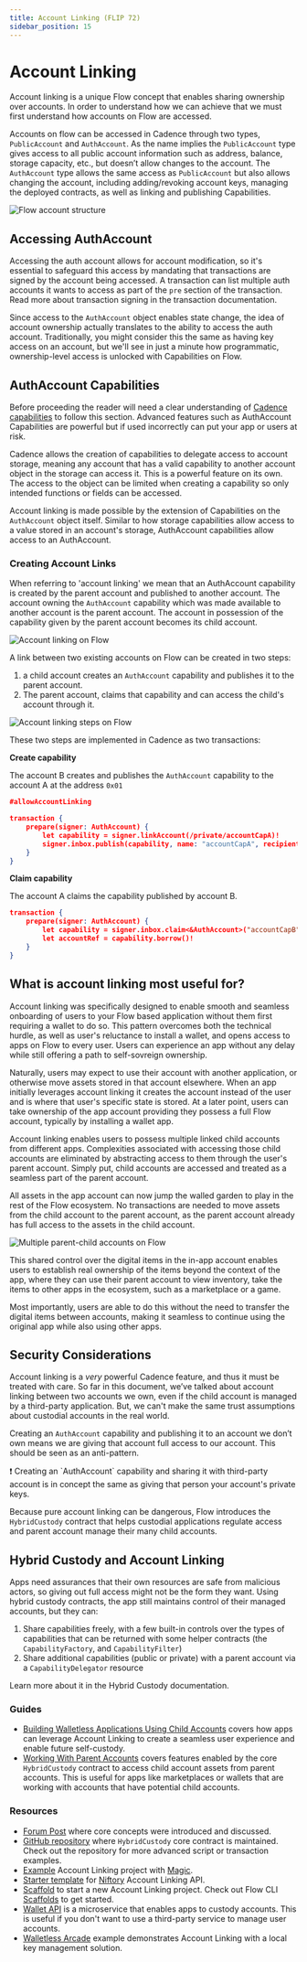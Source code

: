 ```yaml
---
title: Account Linking (FLIP 72)
sidebar_position: 15
---
```


# Account Linking

Account linking is a unique Flow concept that enables sharing ownership over accounts. In order to understand how we can achieve that we must first understand how accounts on Flow are accessed.

Accounts on flow can be accessed in Cadence through two types, `PublicAccount` and `AuthAccount`. As the name implies the `PublicAccount` type gives access to all public account information such as address, balance, storage capacity, etc., but doesn’t allow changes to the account. The `AuthAccount` type allows the same access as `PublicAccount` but also allows changing the account, including adding/revoking account keys, managing the deployed contracts, as well as linking and publishing Capabilities.

![Flow account structure](resources/account.png)

## Accessing AuthAccount

Accessing the auth account allows for account modification, so it's essential to safeguard this access by mandating that transactions are signed by the account being accessed. A transaction can list multiple auth accounts it wants to access as part of the `pre` section of the transaction. Read more about transaction signing in the transaction documentation.

Since access to the `AuthAccount` object enables state change, the idea of account ownership actually translates to the ability to access the auth account. Traditionally, you might consider this the same as having key access on an account, but we'll see in just a minute how programmatic, ownership-level access is unlocked with Capabilities on Flow.

## AuthAccount Capabilities

Before proceeding the reader will need a clear understanding of [Cadence capabilities](../../cadence/language/capability-based-access-control) to follow this section. Advanced features such as AuthAccount Capabilities are powerful but if used incorrectly can put your app or users at risk.

Cadence allows the creation of capabilities to delegate access to account storage, meaning any account that has a valid capability to another account object in the storage can access it. This is a powerful feature on its own. The access to the object can be limited when creating a capability so only intended functions or fields can be accessed.

Account linking is made possible by the extension of Capabilities on the `AuthAccount` object itself. Similar to how storage capabilities allow access to a value stored in an account's storage, AuthAccount capabilities allow access to an AuthAccount.

### Creating Account Links

When referring to 'account linking' we mean that an AuthAccount capability is created by the parent account and published to another account. The account owning the `AuthAccount` capability which was made available to another account is the parent account. The account in possession of the capability given by the parent account becomes its child account.

![Account linking on Flow](resources/linking.png)

A link between two existing accounts on Flow can be created in two steps:

1. a child account creates an `AuthAccount` capability and publishes it to the parent account.
2. The parent account, claims that capability and can access the child's account through it.

![Account linking steps on Flow](resources/linking-steps.png)

These two steps are implemented in Cadence as two transactions:

************************************Create capability************************************

The account B creates and publishes the `AuthAccount` capability to the account A at the address `0x01`

```json
#allowAccountLinking

transaction {
    prepare(signer: AuthAccount) {
        let capability = signer.linkAccount(/private/accountCapA)!
        signer.inbox.publish(capability, name: "accountCapA", recipient: 0x1)
    }
}
```

****************************Claim capability****************************

The account A claims the capability published by account B.

```json
transaction {
    prepare(signer: AuthAccount) {
        let capability = signer.inbox.claim<&AuthAccount>("accountCapB", provider: 0x2)!
        let accountRef = capability.borrow()!
    }
}
```

## What is account linking most useful for?

Account linking was specifically designed to enable smooth and seamless onboarding of users to your Flow based application without them first requiring a wallet to do so. This pattern overcomes both the technical hurdle, as well as user's reluctance to install a wallet, and opens access to apps on Flow to every user. Users can experience an app without any delay while still offering a path to self-sovreign ownership. 

Naturally, users may expect to use their account with another application, or otherwise move assets stored in that account elsewhere. When an app initially leverages account linking it creates the account instead of the user and is where that user's specific state is stored. At a later point, users can take ownership of the app account providing they possess a full Flow account, typically by installing a wallet app.

Account linking enables users to possess multiple linked child accounts from different apps. Complexities associated with accessing those child accounts are eliminated by abstracting access to them through the user's parent account. Simply put, child accounts are accessed and treated as a seamless part of the parent account.

All assets in the app account can now jump the walled garden to play in the rest of the Flow ecosystem. No transactions are needed to move assets from the child account to the parent account, as the parent account already has full access to the assets in the child account.

![Multiple parent-child accounts on Flow](resources/multiple-accounts.png)

This shared control over the digital items in the in-app account enables users to establish real ownership of the items beyond the context of the app, where they can use their parent account to view inventory, take the items to other apps in the ecosystem, such as a marketplace or a game.

Most importantly, users are able to do this without the need to transfer the digital items between accounts, making it seamless to continue using the original app while also using other apps.

## Security Considerations

Account linking is a _very_ powerful Cadence feature, and thus it must be treated with care. So far in this document, we’ve talked about account linking between two accounts we own, even if the child account is managed by a third-party application. But, we can't make the same trust assumptions about custodial accounts in the real world.

Creating an `AuthAccount` capability and publishing it to an account we don’t own means we are giving that account full access to our account. This should be seen as an anti-pattern.

<aside>
❗ Creating an `AuthAccount` capability and sharing it with third-party account is in concept the same as giving that person your account's private keys.

</aside>

Because pure account linking can be dangerous, Flow introduces the `HybridCustody` contract that helps custodial applications regulate access and parent account manage their many child accounts.

## Hybrid Custody and Account Linking

Apps need assurances that their own resources are safe from malicious actors, so giving out full access might not be the form they want. Using hybrid custody contracts, the app still maintains control of their managed accounts, but they can:

1. Share capabilities freely, with a few built-in controls over the types of capabilities that can be returned with some helper contracts (the `CapabilityFactory`, and `CapabilityFilter`)
2. Share additional capabilities (public or private) with a parent account via a `CapabilityDelegator` resource

Learn more about it in the Hybrid Custody documentation.

### Guides[](https://developers.flow.com/concepts/account-linking#guides)

- [Building Walletless Applications Using Child Accounts](https://developers.flow.com/concepts/account-linking/child-accounts) covers how apps can leverage Account Linking to create a seamless user experience and enable future self-custody.
- [Working With Parent Accounts](https://developers.flow.com/concepts/account-linking/parent-accounts) covers features enabled by the core `HybridCustody` contract to access child account assets from parent accounts. This is useful for apps like marketplaces or wallets that are working with accounts that have potential child accounts.

### Resources[](https://developers.flow.com/concepts/account-linking#resources)

- [Forum Post](https://forum.onflow.org/t/hybrid-custody/4016) where core concepts were introduced and discussed.
- [GitHub repository](https://github.com/onflow/hybrid-custody) where `HybridCustody` core contract is maintained. Check out the repository for more advanced script or transaction examples.
- [Example](https://github.com/jribbink/magic-link-hc-sample/) Account Linking project with [Magic](https://magic.link/).
- [Starter template](https://github.com/Niftory/niftory-samples/tree/main/walletless-onboarding) for [Niftory](https://niftory.com/) Account Linking API.
- [Scaffold](https://github.com/onflow/hybrid-custody-scaffold) to start a new Account Linking project. Check out Flow CLI [Scaffolds](https://developers.flow.com/tooling/flow-cli/super-commands#using-scaffolds) to get started.
- [Wallet API](https://github.com/flow-hydraulics/flow-wallet-api/) is a microservice that enables apps to custody accounts. This is useful if you don't want to use a third-party service to manage user accounts.
- [Walletless Arcade](https://github.com/onflow/walletless-arcade-example) example demonstrates Account Linking with a local key management solution.